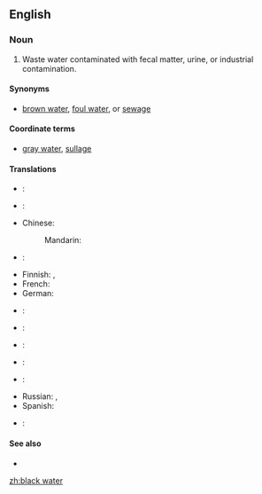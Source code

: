 ==English==

===Noun===
{{en-noun|sg=[[black]] [[water]]|-}}

# Waste water contaminated with fecal matter, urine, or industrial contamination.

====Synonyms====
* {{sense|contaminated waste water}} [[brown water]], [[foul water]], or [[sewage]]

====Coordinate terms====
* {{sense|contaminated waste water}} [[gray water]], [[sullage]]

====Translations====
{{trans-top|contaminated waster water}}
* {{trreq|Arabic}}:
* {{trreq|Armenian}}:
* Chinese:
*: Mandarin: {{t|zh|黑水|tr=hēishuǐ|sc=Hani}}
* {{trreq|Dutch}}:
* Finnish: {{t|fi|käymälävesi}}, {{t|fi|musta vesi}}
* French: {{t|fr|eaux noires}}
* German: {{t|de|Schwarzwasser}}
* {{trreq|Hindi}}:
{{trans-mid}}
* {{trreq|Italian}}:
* {{trreq|Japanese}}:
* {{trreq|Korean}}:
* {{trreq|Portuguese}}:
* Russian: {{t|ru|фекальный отход|m|tr=fekál’nyj otxód|sc=Cyrl}}, {{t|ru|чёрная вода|f|tr=čórnaja vodá|sc=Cyrl}}
* Spanish: {{t|es|agua negra|f}}
* {{trreq|Vietnamese}}:
{{trans-bottom}}

====See also====
* {{pedia|Blackwater}}

[[zh:black water]]
